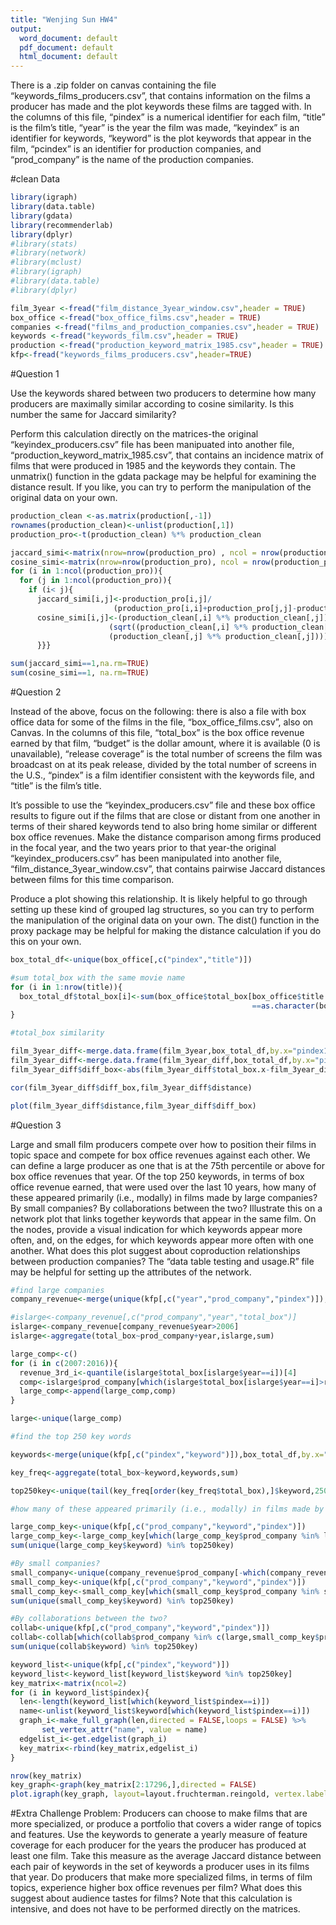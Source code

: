 ---
title: "Wenjing Sun HW4"
output:
  word_document: default
  pdf_document: default
  html_document: default
---

There is a .zip folder on canvas containing the file "keywords_films_producers.csv", that
contains information on the films a producer has made and the plot keywords these films
are tagged with. In the columns of this file, "pindex" is a numerical identifier for each film,
"title" is the film's title, "year" is the year the film was made, "keyindex" is an identifier for
keywords, "keyword" is the plot keywords that appear in the film, "pcindex" is an identifier
for production companies, and "prod_company" is the name of the production companies.

#clean Data
```{r warning=FALSE}
library(igraph)
library(data.table)
library(gdata)
library(recommenderlab)
library(dplyr)
#library(stats)
#library(network)
#library(mclust)
#library(igraph)
#library(data.table)
#library(dplyr)
```

```{r warning=FALSE}

film_3year <-fread("film_distance_3year_window.csv",header = TRUE)
box_office <-fread("box_office_films.csv",header = TRUE)
companies <-fread("films_and_production_companies.csv",header = TRUE)
keywords <-fread("keywords_film.csv",header = TRUE)
production <-fread("production_keyword_matrix_1985.csv",header = TRUE)
kfp<-fread("keywords_films_producers.csv",header=TRUE)
```

#Question 1

Use the keywords shared between two producers to determine how many producers are maximally
similar according to cosine similarity. Is this number the same for Jaccard similarity?

Perform this calculation directly on the matrices-the original "keyindex_producers.csv" file
has been manipuated into another file, "production_keyword_matrix_1985.csv", that contains
an incidence matrix of films that were produced in 1985 and the keywords they contain.
The unmatrix() function in the gdata package may be helpful for examining the distance
result. If you like, you can try to perform the manipulation of the original data on your own.

```{r warning=FALSE}

production_clean <-as.matrix(production[,-1])
rownames(production_clean)<-unlist(production[,1])
production_pro<-t(production_clean) %*% production_clean
```

```{R}
jaccard_simi<-matrix(nrow=nrow(production_pro) , ncol = nrow(production_pro))
cosine_simi<-matrix(nrow=nrow(production_pro), ncol = nrow(production_pro))
for (i in 1:ncol(production_pro)){
  for (j in 1:ncol(production_pro)){
    if (i< j){
      jaccard_simi[i,j]<-production_pro[i,j]/
                       (production_pro[i,i]+production_pro[j,j]-production_pro[i,j])
      cosine_simi[i,j]<-(production_clean[,i] %*% production_clean[,j])/
                      (sqrt((production_clean[,i] %*% production_clean[,i])*
                      (production_clean[,j] %*% production_clean[,j])))
      }}}

sum(jaccard_simi==1,na.rm=TRUE)
sum(cosine_simi==1, na.rm=TRUE)
```

#Question 2

Instead of the above, focus on the following: there is also a file with box office data for some
of the films in the file, "box_office_films.csv", also on Canvas. In the columns of this file,
"total_box" is the box office revenue earned by that film, "budget" is the dollar amount,
where it is available (0 is unavailable), "release coverage" is the total number of screens the
film was broadcast on at its peak release, divided by the total number of screens in the U.S.,
"pindex" is a film identifier consistent with the keywords file, and "title" is the film's title.


It's possible to use the "keyindex_producers.csv" file and these box office results to figure
out if the films that are close or distant from one another in terms of their shared
keywords tend to also bring home similar or different box office revenues. 
Make the distance comparison among firms produced in the focal year, and the two years prior to
that year-the original "keyindex_producers.csv" has been manipulated into another file,
"film_distance_3year_window.csv", that contains pairwise Jaccard distances between films
for this time comparison. 

Produce a plot showing this relationship. It is likely helpful to
go through setting up these kind of grouped lag structures, so you can try to perform the
manipulation of the original data on your own. The dist() function in the proxy package
may be helpful for making the distance calculation if you do this on your own.

```{r warning=FALSE}
box_total_df<-unique(box_office[,c("pindex","title")])

#sum total_box with the same movie name
for (i in 1:nrow(title)){
  box_total_df$total_box[i]<-sum(box_office$total_box[box_office$title
                                                      ==as.character(box_total_df[i,2])])
}

#total_box similarity

film_3year_diff<-merge.data.frame(film_3year,box_total_df,by.x="pindex1",by.y="pindex")
film_3year_diff<-merge.data.frame(film_3year_diff,box_total_df,by.x="pindex2",by.y="pindex")
film_3year_diff$diff_box<-abs(film_3year_diff$total_box.x-film_3year_diff$total_box.y)

cor(film_3year_diff$diff_box,film_3year_diff$distance)

plot(film_3year_diff$distance,film_3year_diff$diff_box)

```

#Question 3

Large and small film producers compete over how to position their films in topic space and compete for box office revenues against each other. We can define a large producer as one that is at the 75th percentile or above for box office revenues that year. Of the top 250 keywords, in terms of box office revenue earned, that were used over the last 10 years, how many of these appeared primarily (i.e., modally) in films made by large companies? By small companies? By collaborations between the two? 
Illustrate this on a network plot that links together keywords that appear in the same film. On the nodes, provide a visual indication for which keywords appear more often, and, on the edges, for which keywords appear more often with one another. What does this plot suggest about coproduction relationships between production companies? The "data table testing and usage.R" file may be helpful for setting up the attributes of the network.
```{r warning=FALSE}
#find large companies
company_revenue<-merge(unique(kfp[,c("year","prod_company","pindex")]),box_total_df,by.x="pindex",by.y="pindex")

#islarge<-company_revenue[,c("prod_company","year","total_box")]
islarge<-company_revenue[company_revenue$year>2006]
islarge<-aggregate(total_box~prod_company+year,islarge,sum)

large_comp<-c()
for (i in c(2007:2016)){
  revenue_3rd_i<-quantile(islarge$total_box[islarge$year==i])[4]
  comp<-islarge$prod_company[which(islarge$total_box[islarge$year==i]>revenue_3rd_i)]
  large_comp<-append(large_comp,comp)
}

large<-unique(large_comp)

#find the top 250 key words

keywords<-merge(unique(kfp[,c("pindex","keyword")]),box_total_df,by.x="pindex",by.y="pindex")

key_freq<-aggregate(total_box~keyword,keywords,sum)

top250key<-unique(tail(key_freq[order(key_freq$total_box),]$keyword,250))

#how many of these appeared primarily (i.e., modally) in films made by large companies? 

large_comp_key<-unique(kfp[,c("prod_company","keyword","pindex")])
large_comp_key<-large_comp_key[which(large_comp_key$prod_company %in% large)]
sum(unique(large_comp_key$keyword) %in% top250key)

#By small companies? 
small_company<-unique(company_revenue$prod_company[-which(company_revenue$prod_company %in% large)])
small_comp_key<-unique(kfp[,c("prod_company","keyword","pindex")])
small_comp_key<-small_comp_key[which(small_comp_key$prod_company %in% small_company)]
sum(unique(small_comp_key$keyword) %in% top250key)

#By collaborations between the two? 
collab<-unique(kfp[,c("prod_company","keyword","pindex")])
collab<-collab[which(collab$prod_company %in% c(large,small_comp_key$prod_company))]
sum(unique(collab$keyword) %in% top250key)


```
```{r warning=FALSE}
keyword_list<-unique(kfp[,c("pindex","keyword")])
keyword_list<-keyword_list[keyword_list$keyword %in% top250key]
key_matrix<-matrix(ncol=2)
for (i in keyword_list$pindex){
  len<-length(keyword_list[which(keyword_list$pindex==i)])
  name<-unlist(keyword_list$keyword[which(keyword_list$pindex==i)])
  graph_i<-make_full_graph(len,directed = FALSE,loops = FALSE) %>%
       set_vertex_attr("name", value = name)
  edgelist_i<-get.edgelist(graph_i)
  key_matrix<-rbind(key_matrix,edgelist_i)
}

nrow(key_matrix)
key_graph<-graph(key_matrix[2:17296,],directed = FALSE)
plot.igraph(key_graph, layout=layout.fruchterman.reingold, vertex.label.color="black",vertex.label=NA,vertex.size=8,edge.size=E(key_graph))


```



#Extra Challenge Problem: 
Producers can choose to make films that are more specialized, or produce a portfolio that covers a wider range of topics and features. Use the keywords to generate a yearly measure of feature coverage for each producer for the years the producer has produced at least one film. Take this measure as the average Jaccard distance between each pair of keywords in the set of keywords a producer uses in its films that year. Do producers that make more specialized films, in terms of film topics, experience higher box office revenues per film? What does this suggest about audience tastes for films? Note that this calculation is intensive, and does not have to be
performed directly on the matrices.

```{r warning=FALSE}

```







